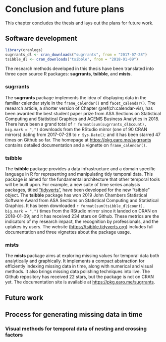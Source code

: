 # Conclusion and future plans {#ch:conclusion}

This chapter concludes the thesis and lays out the plans for future work.

## Software development

```r
library(cranlogs)
sugrrants_dl <- cran_downloads("sugrrants", from = "2017-07-28")
tsibble_dl <- cran_downloads("tsibble", from = "2018-01-09")
```

The research methods developed in this thesis have been translated into three open source R packages: **sugrrants**, **tsibble**, and **mists**.

### sugrrants

The **sugrrants** package implements the idea of displaying data in the familiar calendar style in the `frame_calendar()` and `facet_calendar()`. The research article, a shorter version of Chapter \@ref(ch:calendar-vis), has been awarded the best student paper prize from ASA Sections on Statistical Computing and Statistical Graphics and ACEMS Business Analytics in 2018. There have been a grand total of `r format(sum(sugrrants_dl$count), big.mark = ",")` downloads from the RStudio mirror (one of 90 CRAN mirrors) dating from 2017-07-28 to `r Sys.Date()`; and it has been starred 47 times on Github so far. The homepage at <https://pkg.earo.me/sugrrants> contains detailed documentation and a vignette on `frame_calendar()`.

### tsibble

The **tsibble** package provides a data infrastructure and a domain specific language in R for representing and manipulating tidy temporal data. This package is aimed for the fundamental architecture that other temporal tools will be built upon. For example, a new suite of time series analysis packages, titled ["tidyverts"](https://github.com/tidyverts), have been developed for the new "tsibble" object. The **tsibble** package has won 2019 John Chambers Statistical Software Award from ASA Sections on Statistical Computing and Statistical Graphics. It has been downloaded `r format(sum(tsibble_dl$count), big.mark = ",")` times from the RStudio mirror since it landed on CRAN on 2018-01-09; and it has received 234 stars on Github. These metrics are the indicators of my research impact, the recognition by professionals, and the uptakes by users. The website (<https://tsibble.tidyverts.org>) includes full documentation and three vignettes about the package usage.

### mists

The **mists** package aims at exploring missing values for temporal data both analytically and graphically. It implements a compact abstraction for efficiently indexing missing data in time, along with numerical and visual methods. It also brings missing data polishing techniques into live. The Github repository has received 22 stars, but the package is not on CRAN yet. The documentation site is available at <https://pkg.earo.me/sugrrants>. 

## Future work

## Process for generating missing data in time

### Visual methods for temporal data of nesting and crossing factors
